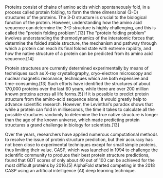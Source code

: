 

Proteins consist of chains of amino acids which spontaneously fold, in a process called protein folding, to form the three dimensional (3-D) structures of the proteins. The 3-D structure is crucial to the biological function of the protein. However, understanding how the amino acid sequence can determine the 3-D structure is highly challenging, and this is called the "protein folding problem".[13] The "protein folding problem" involves understanding the thermodynamics of the interatomic forces that determine the folded stable structure, the mechanism and pathway through which a protein can reach its final folded state with extreme rapidity, and how the native structure of a protein can be predicted from its amino acid sequence.[14]

Protein structures are currently determined experimentally by means of techniques such as X-ray crystallography, cryo-electron microscopy and nuclear magnetic resonance, techniques which are both expensive and time-consuming.[13] Such efforts have identified the structures of about 170,000 proteins over the last 60 years, while there are over 200 million known proteins across all life forms.[5] If it is possible to predict protein structure from the amino-acid sequence alone, it would greatly help to advance scientific research. However, the Levinthal's paradox shows that while a protein can fold in milliseconds, the time it takes to calculate all the possible structures randomly to determine the true native structure is longer than the age of the known universe, which made predicting protein structures a grand challenge in biology for scientists.[13]

Over the years, researchers have applied numerous computational methods to resolve the issue of protein structure prediction, but their accuracy has not been close to experimental techniques except for small simple proteins, thus limiting their value. CASP, which was launched in 1994 to challenge the scientific community to produce their best protein structure predictions, found that GDT scores of only about 40 out of 100 can be achieved for the most difficult proteins by 2016.[5] AlphaFold started competing in the 2018 CASP using an artificial intelligence (AI) deep learning technique.

